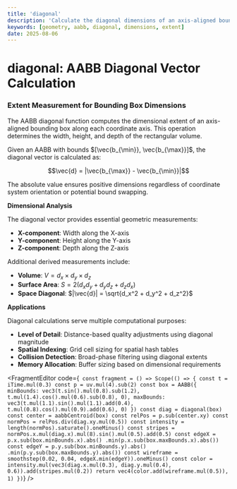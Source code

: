 ```yaml
---
title: 'diagonal'
description: 'Calculate the diagonal dimensions of an axis-aligned bounding box'
keywords: [geometry, aabb, diagonal, dimensions, extent]
date: 2025-08-06
---
```



# diagonal: AABB Diagonal Vector Calculation

### Extent Measurement for Bounding Box Dimensions

The AABB diagonal function computes the dimensional extent of an axis-aligned bounding box along each coordinate axis. This operation determines the width, height, and depth of the rectangular volume.

Given an AABB with bounds $[\vec{b_{\min}}, \vec{b_{\max}}]$, the diagonal vector is calculated as:

$$\vec{d} = |\vec{b_{\max}} - \vec{b_{\min}}|$$

The absolute value ensures positive dimensions regardless of coordinate system orientation or potential bound swapping.

**Dimensional Analysis**

The diagonal vector provides essential geometric measurements:

- **X-component**: Width along the X-axis
- **Y-component**: Height along the Y-axis
- **Z-component**: Depth along the Z-axis

Additional derived measurements include:

- **Volume**: $V = d_x \times d_y \times d_z$
- **Surface Area**: $S = 2(d_x d_y + d_y d_z + d_z d_x)$
- **Space Diagonal**: $|\vec{d}| = \sqrt{d_x^2 + d_y^2 + d_z^2}$

**Applications**

Diagonal calculations serve multiple computational purposes:

- **Level of Detail**: Distance-based quality adjustments using diagonal magnitude
- **Spatial Indexing**: Grid cell sizing for spatial hash tables
- **Collision Detection**: Broad-phase filtering using diagonal extents
- **Memory Allocation**: Buffer sizing based on dimensional requirements

<FragmentEditor
        code={`
const fragment = () => Scope(() => {
        const t = iTime.mul(0.3)
        const p = uv.mul(4).sub(2)
        const box = AABB({
                minBounds: vec3(t.sin().mul(0.8).sub(1.2), t.mul(1.4).cos().mul(0.6).sub(0.8), 0),
                maxBounds: vec3(t.mul(1.1).sin().mul(1.1).add(0.4), t.mul(0.8).cos().mul(0.9).add(0.6), 0)
        })
        const diag = diagonal(box)
        const center = aabbCentroid(box)
        const relPos = p.sub(center.xy)
        const normPos = relPos.div(diag.xy.mul(0.5))
        const intensity = length(normPos).saturate().oneMinus()
        const stripes = normPos.x.mul(diag.x).mul(8).sin().mul(0.5).add(0.5)
        const edgeX = p.x.sub(box.minBounds.x).abs()
                 .min(p.x.sub(box.maxBounds.x).abs())
        const edgeY = p.y.sub(box.minBounds.y).abs()
                 .min(p.y.sub(box.maxBounds.y).abs())
        const wireframe = smoothstep(0.02, 0.04, edgeX.min(edgeY)).oneMinus()
        const color = intensity.mul(vec3(diag.x.mul(0.3), diag.y.mul(0.4), 0.6)).add(stripes.mul(0.2))
        return vec4(color.add(wireframe.mul(0.5)), 1)
})`}
/>

